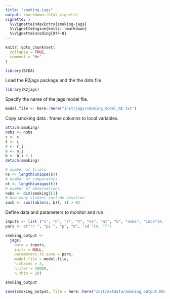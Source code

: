 ```yaml
---
title: "smoking-jags"
output: rmarkdown::html_vignette
vignette: >
  %\VignetteIndexEntry{smoking-jags}
  %\VignetteEngine{knitr::rmarkdown}
  %\VignetteEncoding{UTF-8}
---
```


```r
knitr::opts_chunk$set(
  collapse = TRUE,
  comment = "#>"
)
```

```r
library(BCEA)
```

Load the R2jags package and the the data file
```r
library(R2jags)
```

Specify the name of the jags model file.
```r
model.file <- here::here("inst/jags/smoking_model_RE.txt")
```

Copy smoking data . frame columns to local variables.
```r
attach(smoking)
nobs <- nobs
s <- s
t <- i
r <- r_i
n <- n_i
b <- b_i + 1
detach(smoking)
```

```r
# number of trials
ns <- length(unique(s))
# number of comparators
nt <- length(unique(t))
# number of observations
nobs <- dim(smoking)[1]
# how many studies include baseline
incb <- sum(table(s, b)[, 1] > 0)
```

Define data and parameters to monitor and run.
```r
inputs <- list ("s", "n", "r", "t", "ns", "nt", "b", "nobs", "incb")#, "na")
pars <- c("rr ", "pi ", "p", "d", "sd ")#, "T")

smoking_output <-
  jags(
    data = inputs,
    inits = NULL,
    parameters.to.save = pars,
    model.file = model.file,
    n.chains = 2,
    n.iter = 10000,
    n.thin = 10)
```


```r
smoking_output
```

```r
save(smoking_output, file = here::here("inst/extdata/smoking_output.RData"))
```
